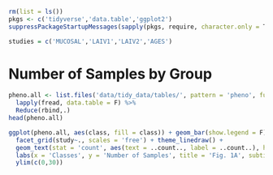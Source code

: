 ```r
rm(list = ls())
pkgs <- c('tidyverse','data.table','ggplot2')
suppressPackageStartupMessages(sapply(pkgs, require, character.only = T))

studies = c('MUCOSAL','LAIV1','LAIV2','AGES')
```
# Number of Samples by Group

```r
pheno.all <- list.files('data/tidy_data/tables/', pattern = 'pheno', full.names = T) %>%
  lapply(fread, data.table = F) %>%
  Reduce(rbind,.)
head(pheno.all)
```

```r
ggplot(pheno.all, aes(class, fill = class)) + geom_bar(show.legend = F) + coord_flip() +
  facet_grid(study~., scales = 'free') + theme_linedraw() + 
  geom_text(stat = 'count', aes(text = ..count.., label = ..count..), hjust = -.5) +
  labs(x = 'Classes', y = 'Number of Samples', title = 'Fig. 1A', subtitle = 'Number of Samples by Group') +
  ylim(c(0,30))
  
```

